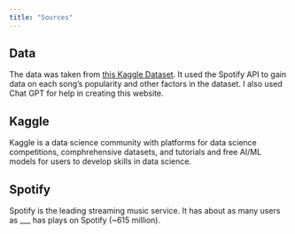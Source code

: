 ```yaml
---
title: "Sources"
---
```

## Data
The data was taken from [this Kaggle Dataset](https://www.kaggle.com/datasets/yasserh/song-popularity-dataset). It used the Spotify API to gain data on each song's popularity and other factors in the dataset. I also used Chat GPT for help in creating this website.

## Kaggle
Kaggle is a data science community with platforms for data science competitions, comphrehensive datasets, and tutorials and free AI/ML models for users to develop skills in data science.

## Spotify
Spotify is the leading streaming music service. It has about as many users as ___ has plays on Spotify (~615 million). 